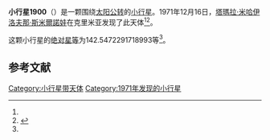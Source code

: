 {{Infobox planet
| bgcolour = #FFFFC0
| name = 1900 Katyusha
| symbol = 
| image = 
| caption = 
| discovery = yes
| discovery_ref = 
| discoverer = [[塔瑪拉·米哈伊洛夫那·斯米爾諾娃|塔瑪拉·米哈伊洛夫那·斯米爾諾娃]]
| discovery_site = [[克里米亚|克里米亚]] 
| discovered = 1971年12月16日
| designations = yes
| mp_name = 
| named_after = 
| alt_names = 1971 YB/ 1938 WM / 1941 SS1 / 1950 LS / 1953 GL1 / 1961 WD / 1969 DC
| mp_category = [[主带小行星|主带小行星]]
| orbit_ref = <ref name="a">[http://ssd.jpl.nasa.gov/sbdb.cgi?sstr=1900 1900 Katyusha] {{Wayback|url=http://ssd.jpl.nasa.gov/sbdb.cgi?sstr=1900 |date=20201205095908 }}，小行星數據庫瀏覽器（JPL Small-Body Database Browser）－[[美国国家航空航天局|美国国家航空航天局]]喷气推进实验室</ref>
| epoch = 2456400.5 (2013年4月18日更新)
| aphelion = {{convert|2.506697302438076|AU|km|3|abbr=on|lk=out}}
| perihelion = {{convert|1.912744167927822|AU|km|3|abbr=on}}
| semimajor = {{convert|2.209720735182949|AU|km|3|abbr=on}}
| eccentricity = 0.13439552
| period = 1199.787998 [[日|日]]<br />3.28[[儒略年|儒略年]]
| avg_speed = 
| inclination = 6.545080521942708
| asc_node = 281.9408173520963
| mean_anomaly = 
| arg_peri = 142.5472291718993
| satellites = 
| physical_characteristics = yes
| dimensions = 
| mass = 
| density = 
| surface_grav = 
| escape_velocity = 
| sidereal_day = 
| axial_tilt = 
| pole_ecliptic_lat = 
| pole_ecliptic_lon = 
| albedo = 
| temperatures= 
| temp_name1 = 
| mean_temp_1 = 
| max_temp_1 = 
| temp_name2 = 
| max_temp_2 = 
| spectral_type = 
| abs_magnitude = 142.5472291718993
}}

'''小行星1900'''（{{lang-en|1900 Katyusha}}）是一颗围绕[[太阳|太阳]][[公转|公转]]的[[小行星|小行星]]。1971年12月16日，[[塔瑪拉·米哈伊洛夫那·斯米爾諾娃|塔瑪拉·米哈伊洛夫那·斯米爾諾娃]]在克里米亚发现了此天体<ref name="a" /><ref>{{cite news|title=小行星列表|url=http://cfa-www.harvard.edu/iau/lists/NumberedMPs.txt|accessdate=2013-07-08|newspaper=哈佛大学|archive-date=2008-05-17|archive-url=https://web.archive.org/web/20080517010638/http://cfa-www.harvard.edu/iau/lists/NumberedMPs.txt|dead-url=no}}</ref>。

这颗小行星的[[绝对星等|绝对星等]]为142.5472291718993等<ref name="a" />。

==参考文献==
{{reflist}}
{{Minor Planet Number|[[小行星1899|小行星1899]]|[[小行星1901|小行星1901]]}}

{{小天体}}

[[Category:小行星带天体|Category:小行星带天体]]
[[Category:1971年发现的小行星|Category:1971年发现的小行星]]

{{asteroid-stub}}